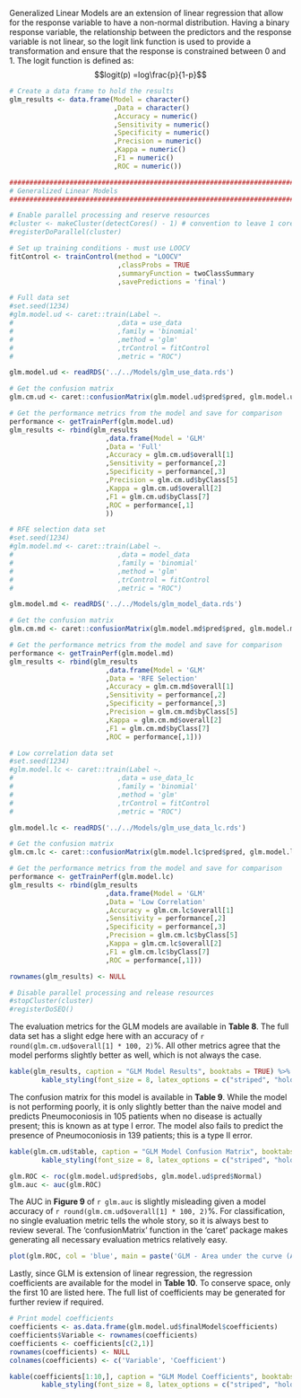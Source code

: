 \subsection{Generalized Linear Model} 

Generalized Linear Models are an extension of linear regression that allow for the response variable to have a non-normal distribution. Having a binary response variable, the relationship between the predictors and the response variable is not linear, so the logit link function is used to provide a transformation and ensure that the response is constrained between 0 and 1. The logit function is defined as: $$logit(p) =log\frac{p}{1-p}$$

```r

# Create a data frame to hold the results
glm_results <- data.frame(Model = character()
                          ,Data = character()
                          ,Accuracy = numeric()
                          ,Sensitivity = numeric()
                          ,Specificity = numeric()
                          ,Precision = numeric()
                          ,Kappa = numeric()
                          ,F1 = numeric()
                          ,ROC = numeric())
```

```r
###############################################################################
# Generalized Linear Models
###############################################################################

# Enable parallel processing and reserve resources
#cluster <- makeCluster(detectCores() - 1) # convention to leave 1 core for OS
#registerDoParallel(cluster)

# Set up training conditions - must use LOOCV
fitControl <- trainControl(method = "LOOCV"
                           ,classProbs = TRUE 
                           ,summaryFunction = twoClassSummary
                           ,savePredictions = 'final')

# Full data set
#set.seed(1234)
#glm.model.ud <- caret::train(Label ~.
#                          ,data = use_data
#                          ,family = 'binomial'
#                          ,method = 'glm'
#                          ,trControl = fitControl
#                          ,metric = "ROC")

glm.model.ud <- readRDS('../../Models/glm_use_data.rds')

# Get the confusion matrix
glm.cm.ud <- caret::confusionMatrix(glm.model.ud$pred$pred, glm.model.ud$pred$obs, mode = "everything")

# Get the performance metrics from the model and save for comparison
performance <- getTrainPerf(glm.model.ud)
glm_results <- rbind(glm_results
                        ,data.frame(Model = 'GLM'
                        ,Data = 'Full'
                        ,Accuracy = glm.cm.ud$overall[1]
                        ,Sensitivity = performance[,2]
                        ,Specificity = performance[,3]
                        ,Precision = glm.cm.ud$byClass[5]
                        ,Kappa = glm.cm.ud$overall[2]
                        ,F1 = glm.cm.ud$byClass[7]
                        ,ROC = performance[,1]
                        ))

# RFE selection data set
#set.seed(1234)
#glm.model.md <- caret::train(Label ~.
#                          ,data = model_data
#                          ,family = 'binomial'
#                          ,method = 'glm'
#                          ,trControl = fitControl
#                          ,metric = "ROC")

glm.model.md <- readRDS('../../Models/glm_model_data.rds')

# Get the confusion matrix
glm.cm.md <- caret::confusionMatrix(glm.model.md$pred$pred, glm.model.md$pred$obs, mode = "everything")

# Get the performance metrics from the model and save for comparison
performance <- getTrainPerf(glm.model.md)
glm_results <- rbind(glm_results
                        ,data.frame(Model = 'GLM'
                        ,Data = 'RFE Selection'
                        ,Accuracy = glm.cm.md$overall[1]
                        ,Sensitivity = performance[,2]
                        ,Specificity = performance[,3]
                        ,Precision = glm.cm.md$byClass[5]
                        ,Kappa = glm.cm.md$overall[2]
                        ,F1 = glm.cm.md$byClass[7]
                        ,ROC = performance[,1]))

# Low correlation data set
#set.seed(1234)
#glm.model.lc <- caret::train(Label ~.
#                          ,data = use_data_lc
#                          ,family = 'binomial'
#                          ,method = 'glm'
#                          ,trControl = fitControl
#                          ,metric = "ROC")

glm.model.lc <- readRDS('../../Models/glm_use_data_lc.rds')

# Get the confusion matrix
glm.cm.lc <- caret::confusionMatrix(glm.model.lc$pred$pred, glm.model.lc$pred$obs, mode = "everything")

# Get the performance metrics from the model and save for comparison
performance <- getTrainPerf(glm.model.lc)
glm_results <- rbind(glm_results
                        ,data.frame(Model = 'GLM'
                        ,Data = 'Low Correlation'
                        ,Accuracy = glm.cm.lc$overall[1]
                        ,Sensitivity = performance[,2]
                        ,Specificity = performance[,3]
                        ,Precision = glm.cm.lc$byClass[5]
                        ,Kappa = glm.cm.lc$overall[2]
                        ,F1 = glm.cm.lc$byClass[7]
                        ,ROC = performance[,1]))

rownames(glm_results) <- NULL

# Disable parallel processing and release resources
#stopCluster(cluster)
#registerDoSEQ()

```

The evaluation metrics for the GLM models are available in __Table 8__. The full data set has a slight edge here with an accuracy of `r round(glm.cm.ud$overall[1] * 100, 2)`%. All other metrics agree that the model performs slightly better as well, which is not always the case.

```r

kable(glm_results, caption = "GLM Model Results", booktabs = TRUE) %>% 
        kable_styling(font_size = 8, latex_options = c("striped", "hold_position"))
```

The confusion matrix for this model is available in __Table 9__. While the model is not performing poorly, it is only slightly better than the naive model and predicts Pneumoconiosis in 105 patients when no disease is actually present; this is known as at type I error. The model also fails to predict the presence of Pneumoconiosis in 139 patients; this is a type II error.

```r

kable(glm.cm.ud$table, caption = "GLM Model Confusion Matrix", booktabs = TRUE) %>% 
        kable_styling(font_size = 8, latex_options = c("striped", "hold_position"))

glm.ROC <- roc(glm.model.ud$pred$obs, glm.model.ud$pred$Normal)
glm.auc <- auc(glm.ROC)

```

The AUC in __Figure 9__ of `r glm.auc` is slightly misleading given a model accuracy of `r round(glm.cm.ud$overall[1] * 100, 2)`%. For classification, no single evaluation metric tells the whole story, so it is always best to review several. The 'confusionMatrix' function in the 'caret' package makes generating all necessary evaluation metrics relatively easy.

```r

plot(glm.ROC, col = 'blue', main = paste('GLM - Area under the curve (AUC):', round(auc(glm.ROC),2)))

```

Lastly, since GLM is extension of linear regression, the regression coefficients are available for the model in __Table 10__. To conserve space, only the first 10 are listed here. The full list of coefficients may be generated for further review if required.

```r
# Print model coefficients
coefficients <- as.data.frame(glm.model.ud$finalModel$coefficients)
coefficients$Variable <- rownames(coefficients)
coefficients <- coefficients[c(2,1)]
rownames(coefficients) <- NULL
colnames(coefficients) <- c('Variable', 'Coefficient')

kable(coefficients[1:10,], caption = "GLM Model Coefficients", booktabs = TRUE) %>% 
        kable_styling(font_size = 8, latex_options = c("striped", "hold_position"))

```

